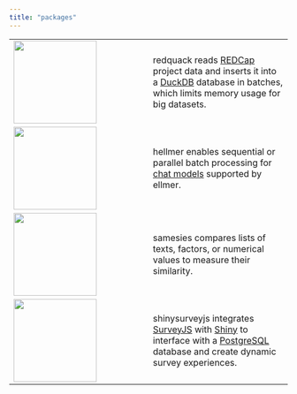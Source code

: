 ```yaml
---
title: "packages"
---
```


|  |  |
|----|----|
| [![](media/redquack-hex.png){width="150"}](https://github.com/dylanpieper/redquack) | redquack reads [REDCap](https://project-redcap.org) project data and inserts it into a [DuckDB](https://duckdb.org) database in batches, which limits memory usage for big datasets. |
| [![](media/hellmer-hex.png){width="150"}](https://github.com/dylanpieper/hellmer) | hellmer enables sequential or parallel batch processing for [chat models](#0) supported by ellmer. |
| [![](media/samesies-hex.png){width="150"}](https://github.com/dylanpieper/samesies) | samesies compares lists of texts, factors, or numerical values to measure their similarity. |
| [![](media/SSJS-Hex.svg){width="150" height="150"}](https://github.com/dylanpieper/shinysurveyjs) | shinysurveyjs integrates [SurveyJS](https://surveyjs.io/) with [Shiny](#0) to interface with a [PostgreSQL](#0) database and create dynamic survey experiences. |
